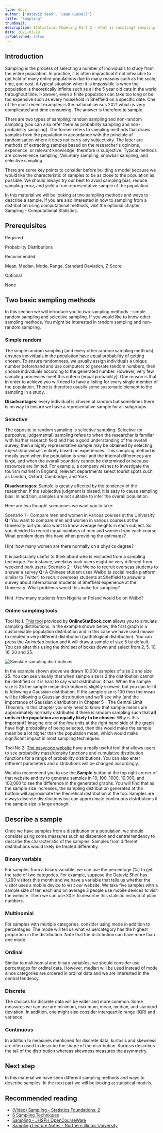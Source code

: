```yaml
---
type: docs
author: ["Dataviz Team", "Jean Russell"]
title: "Sampling"
thumbnail: 
description: Statistical Modeling Part 2 - What is sampling? Sampling from a distribution? How to describe a sample?
date: 2021-03-18
isPublished: false
---  
```



## Introduction
Sampling is the process of selecting a number of individuals to study from the entire population. In practice, it is often impractical if not infeasible to get hold of many entire populations due to many reasons such as the scale, time, and cost. A typical situation when it is impossible is when the population is theoretically infinite such as all the 5 year old cats in the world throughout time. However, even a finite population can take too long or be too expensive such as every household in Sheffield on a specific date. One of the most recent examples is the national census 2021 which is very complicated and time consuming. The answer is therefore to sample.

There are two types of sampling: random sampling and non-random sampling (you can also refer them as probability sampling and non-probability sampling). The former refers to sampling methods that draws samples from the population in accordance with the principle of randomisation where it does not carry any subjectivity. The latter are methods of extracting samples based on the researcher's opinions, experience, or relevant knowledge, therefore is subjective. Typical methods are convenience sampling, Voluntary sampling, snowball sampling, and selective sampling.  
 
There are some key points to consider before building a model because we would like the characteristic of samples to be as close to the population as possible. We should always try our best to avoid sampling bias, reduce sampling error, and yield a true representative sample of the population. 

In this material we will be looking at two sampling methods and ways to describe a sample. If you are also interested in how to sampling from a distribution using computational methods, visit the optional chapter <Link to="/docs/18/03/2021/LearningPath-Statistical-Modeling-2-optional">Sampling - Computational Statistics</Link>.  


## Prerequisites

<div className="bg-white shadow-md p-3 md:p-5 rounded-3xl text-base text-black border-1 border-gray-50">
  <div>
    <span className="py-1 px-2 bg-shefYellow text-black hover:bg-yellow-400 transition duration-300 cursor-pointer text-base font-semibold rounded-md mr-3">Required</span> 
    <p className="mt-2"><Link to="/docs/18/03/2021/LearningPath-Statistical-Modeling-1">Probability Distributions</Link></p>
  </div>
  <div className="mt-6">
    <span className="py-1 px-2 text-white bg-shefGreen hover:bg-green-700 transition duration-300 cursor-pointer text-base font-semibold rounded-md mr-3">Recommended</span>
    <p className="mt-2">Mean, Median, Mode, Range, Standard Deviation, Z-Score</p>
  </div>
  <div className="mt-6">
    <span className="py-1 px-2 text-white bg-shefBlue hover:bg-blue-900 transition duration-300 cursor-pointer text-base font-semibold rounded-md mr-3">Optional</span>
    <p className="mb-0 mt-2">None</p>
  </div>
</div>


## Two basic sampling methods
In this section we will introduce you to two sampling methods - simple random sampling and selective sampling. If you would like to know other sampling methods, You might be interested in <Link to="/docs/18/03/2021/LearningPath-Statistical-Modeling-2-more-random-sampling">random sampling</Link> and <Link to="/docs/18/03/2021/LearningPath-Statistical-Modeling-2-non-random-sampling">non-random sampling</Link>.
 
### Simple random
The simple random sampling (and every other random sampling methods) ensures individuals in the population have equal probability of getting chosen. To ensure randomness, we usually assign individuals a unique number beforehand and use computers to generate random numbers, then choose individuals according to the generated number. However, very few sampling processes meet this criteria (equal probability). One reason is that in order to achieve you will need to have a listing for every single member of the population. There is therefore usually some systematic element to the sampling in a study.  
 
**Disadvantages**: every individual is chosen at random but sometimes there is no way to ensure we have a representative sample for all subgroups.
 
 
### Selective 
The opposite to random sampling is selective sampling. Selective (or purposive, judgemental) sampling refers to when the researcher is familiar with his/her research field and has a good understanding of the overall survey, then a highly representative sample may be obtained by selecting objects/individuals entirely based on experiences. This sampling method is mostly used when the population is small and the internal differences are large, and when the overall boundary cannot be determined or because resources are limited. For example, a company wishes to investigate the tourism market in England, relevant departments select tourist spots such as London, Oxford, Cambridge, and York.  
 
**Disadvantages**: Sample is greatly affected by the tendency of the researcher. If the subjective judgment is biased, it is easy to cause sampling bias. In addition, samples are not suitable to infer the overall population.  


Here are two thought scenarioes we want you to take: 

<Accordion allowZeroExpanded="true">
  <AccordionItem>
    <AccordionItemHeading>
      <AccordionItemButton>
        Scenario 1 - Compare men and women in various courses at the University
      </AccordionItemButton>
    </AccordionItemHeading>
    <AccordionItemPanel>
      <b>Q:</b> You want to compare men and women in various courses at the University but you also want to know average heights in each subject. So you decided to recruit equal numbers of men and women from each course. What problem does this have when providing the estimates?
      <br/><br/>Hint: how many women are there normally on a physics degree?
      <br/><br/>It is particularly useful to think about who is excluded from a sampling technique. For instance, weekday park users might be very different from weekend park users.
    </AccordionItemPanel>
  </AccordionItem>
  
  <AccordionItem>
    <AccordionItemHeading>
      <AccordionItemButton>
        Scenario 2 - Use Weibo to recruit overseas students to answer a survey
      </AccordionItemButton>
    </AccordionItemHeading>
    <AccordionItemPanel>
      <b>Q:</b> A Chinese student uses Weibo (a social media platform similar to Twitter) to recruit overseas students at Sheffield to answer a survey about International Students at Sheffield experience at the University. What problems would this make for sampling? 
      <br/><br/>Hint: How many students from Nigeria or Poland would be on Weibo?
    </AccordionItemPanel>
  </AccordionItem>
</Accordion>



### Online sampling tools
Tool No.1. [This tool](https://onlinestatbook.com/stat_sim/sampling_dist/) provided by **OnlineStatBook.com** allows you to simulate sampling distributions. In the example shown below, the first graph is a customisable population distribution and in this case we have used mouse to created a very different distribution (pathological distribution). You can press the *Animated* button and it will draw a sample of size 5 by default. You can alter this using the third set of boxes down and select from 2, 5, 10, 16, 20 and 25. 

![Simulate sampling distributions](./example.png)

In the example shown above we drawn 10,000 samples of size 2 and size 25. You can see visually that when sample size is 2 the distribution cannot be identified or it is hard to say what distribution it has. When the sample size is 25 the sample mean distribution is slightly skewed, but you can tell it is following a Gaussian distribution. If the sample size is 100 then the mean will be following a Gaussian distribution and we'll see why (and the importance of Gaussian distribution) in <Link to="/docs/12/04/2021/LearningPath-Statistical-Modeling-5">Chapter 5 - The Central Limit Theorem</Link>. In this chapter you only need to know that sample means are approximately normally distributed if there is random sampling such that **all units in the population are equally likely to be chosen**. Why is this important? Imagine one of the few units at the right hand side of the graph have high probability of being selected, then this would make the sample mean be a lot higher than the population mean, which would make significant impact in most sampling techniques.   

Tool No.2. [The essycode website](https://www.essycode.com/distribution-viewer/) have a really useful tool that allows users to see probability mass/density functions and cumulative distribution functions for a range of probability distributions. You can also enter different parameters and distributions will be changed accordingly.  
 
We also recommend you to use the **Sample** button at the top right corner of that website and try to generate samples in 10, 100, 1000, 10,000, and 100,000 to see the difference in the generated graphs. You will find that as the sample size increases, the sampling distribution generated at the bottom will approximate the theoretical distribution at the top. Samples are always discrete distributions but can approximate continuous distributions if the sample size is large enough. 



## Describe a sample
Once we have samples from a distribution or a population, we should consider using some measures such as dispersion and central tendency to describe the characteristic of the samples. Samples from different distributions would likely be treated differently.
 
### Binary variable
For samples from a binary variable, we can use the percentage (%) to get the ratio of two categories. For example, suppose the Dataviz.Shef has 1,290 visitors this month and we have a variable that tells us whether the visitor uses a mobile device to visit our website. We take five samples with a sample size of ten each and on average 3 people use mobile devices to visit the website. Then we can use 30% to describe this statistic instead of plain numbers.
 
### Multinomial
For samples with multiple categories, consider using mode in addition to percentages. The mode will tell us what value/category has the highest proportion in the distribution. Note that the distribution can have more than one mode.
 
### Ordinal
Similar to multinomial and binary variables, we should consider use percentages for ordinal data. However, median will be used instead of mode since categories are ordered in ordinal data and we are interested in the central tendency.
 

### Discrete
The choices for discrete data will be wider and more common. Some measures we can use are minimum, maximum, mean, median, and standard deviation. In addition, one might also consider interquartile range (IQR) and variance.

### Continuous
In addition to measures mentioned for discrete data, kurtosis and skewness are often used to describe the shape of the distribution. Kurtosis describes the tail of the distribution whereas skewness measures the asymmetry.


## Next step
In this material we have seen different sampling methods and ways to describe samples. In the next part we will be looking at statistical models.  


## Recommended reading
- [(Video) Sampling - Statistics Foundations: 2](https://www.linkedin.com/learning/statistics-foundations-2/sample-considerations?u=36248012) 
- [6 Sampling Techniques](https://humansofdata.atlan.com/2017/07/6-sampling-techniques-choose-representative-subset/)
- [Sampling - JHSPH OpenCourseWare](https://ocw.jhsph.edu/courses/statmethodsforsamplesurveys/lectureNotes.cfm)
- [Sampling Lecture Notes - Northern Illinois University](https://www.math.niu.edu/~richard/Math101/sp07/stats3_ho.pdf)